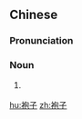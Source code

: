 ==Chinese==
{{zh-forms}}

===Pronunciation===
{{zh-pron
|m=páozi
|cat=n
}}

===Noun===
{{zh-noun}}

# {{n-g|A type of [[traditional]] [[Chinese]] [[gown]].}} {{zh-mw|m:件}}

[[hu:袍子]]
[[zh:袍子]]